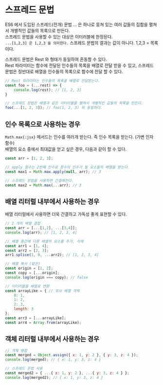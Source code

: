 # 스프레드 문법

ES6 에서 도입된 스프레드(전개) 문법 ... 은 하나로 뭉쳐 있는 여러 값들의 집합을 펼쳐서 개별적인 값들의 목록으로 만든다.<br/>
스프레드 문법을 사용할 수 있는 대상은 이터러블에 한정된다.<br/>
`...[1,2,3] 은 1,2,3 을 의미한다.` 스프레드 문법의 결과는 값이 아니다. 1,2,3 = 목록이다.

스프레드 문법은 Rest 와 형태가 동일하여 혼동할 수 있다.<br/>
Rest 파라미터는 함수에 전달된 인수들의 목록을 배열로 전달 받을 수 있고, 스프레드 문법은 정반대로 배열을 인수들의 목록으로 함수에 전달 할 수 있다.

```javascript copy
// Rest 파라미터는 인수들의 목록을 배열로 전달받는다.
const foo = (...rest) => {
    console.log(rest); // [1, 2, 3]
}

// 스프레드 문법은 배열과 같은 이터러블을 펼쳐서 개별적인 값들의 목록을 만든다.
foo(...[1, 2, 3]); // foo(1, 2, 3) 와 동일하다.
```

## 인수 목록으로 사용하는 경우

`Math.max{:jsx}` 메서드는 인수를 여러개 받는다. 즉 인수 목록을 받는다. (가변 인자 함수)<br/>
배열의 요소 중에서 최대값을 얻고 싶은 경우, 다음과 같이 할 수 있다.

```javascript copy
const arr = [1, 2, 3];

// apply 함수는 2번째 인수로 함수의 인수가 될 요소들의 배열을 받는다.
const max1 = Math.max.apply(null, arr); // 3

// 스프레드 문법을 사용하면 간결해진다.
const max2 = Math.max(...arr); // 3
```

## 배열 리터럴 내부에서 사용하는 경우

배열 리터럴에서 사용하면 더욱 간결하고 가독성 좋게 표현할 수 있다.
```javascript copy
// 2 개의 배열 결합
const arr = [...[1,2], ...[3,4]];
console.log(arr); // [1, 2, 3, 4]

// 배열 중간에 다른 배열의 요소를 추가, 삭제
const arr1 = [1, 4];
const arr2 = [2, 3];
arr1.splice(1, 0, ...arr2); // [1, 2, 3, 4]

// 배열 복사 (앝은)
const origin = [1, 2];
const copy = [...origin];
console.log(origin === copy); // false

// 이터러블을 배열로 변환
const arrayLike = { // 유사 배열 객체
    0: 1,
    1: 2,
    2: 3,
    length: 3
};
const arr3 = [...arrayLike];
const arr4 = Array.from(arrayLike);
```

## 객체 리터럴 내부에서 사용하는 경우

```javascript copy
// 객체 병합
const merged = Object.assign({ x: 1, y: 2 }, { y: 3, z: 4 });
console.log(merged); // { x: 1, y: 3, z: 4 }

// 스프레드 문법 사용
const merged2 = { ...{ x: 1, y: 2 }, ...{ y: 3, z: 4 } };
console.log(merged2); // { x: 1, y: 3, z: 4 }
```